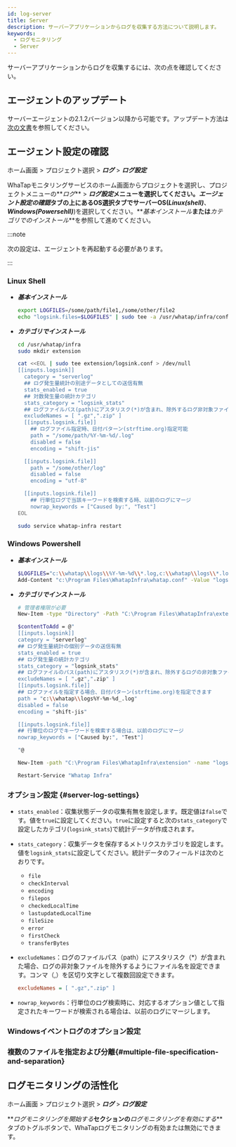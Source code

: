 ```yaml
---
id: log-server
title: Server
description: サーバーアプリケーションからログを収集する方法について説明します。
keywords:
  - ログモニタリング
  - Server
---
```


サーバーアプリケーションからログを収集するには、次の点を確認してください。

## エージェントのアップデート

サーバーエージェントの2.1.2バージョン以降から可能です。アップデート方法は[次の文書](../server/agent-update)を参照してください。

## エージェント設定の確認

ホーム画面 > プロジェクト選択 > **_ログ_** > **_ログ設定_**

WhaTapモニタリングサービスのホーム画面からプロジェクトを選択し、プロジェクトメニューの**_ログ_** > **_ログ設定_**メニューを選択してください。**_エージェント設定の確認_**タブの上にあるOS選択タブでサーバーOS(**_Linux(shell)_**、**_Windows(Powersehll)_**)を選択してください。**_基本インストール_**または**_カテゴリでのインストール_**を参照して進めてください。 

:::note

次の設定は、エージェントを再起動する必要があります。

:::

### Linux Shell

- **_基本インストール_**

  ```bash title='Linux Shell'
  export LOGFILES=/some/path/file1,/some/other/file2
  echo "logsink.files=$LOGFILES" | sudo tee -a /usr/whatap/infra/conf/whatap.conf
  ```

- **_カテゴリでインストール_**

  ```bash title='Linux Shell' {7-12,14,15,25,26} showLineNumbers
  cd /usr/whatap/infra
  sudo mkdir extension

  cat <<EOL | sudo tee extension/logsink.conf > /dev/null
  [[inputs.logsink]]
    category = "serverlog"
    ## ログ発生量統計の別途データとしての送信有無
    stats_enabled = true 
    ## 対数発生量の統計カテゴリ
    stats_category = "logsink_stats"
    ## ログファイルパス(path)にアスタリスク(*)が含まれ、除外するログ非対象ファイル名設定 
    excludeNames = [ ".gz",".zip" ] 
    [[inputs.logsink.file]]
      ## ログファイル指定時、日付パターン(strftime.org)指定可能
      path = "/some/path/%Y-%m-%d/.log" 
      disabled = false
      encoding = "shift-jis"

    [[inputs.logsink.file]]
      path = "/some/other/log"
      disabled = false
      encoding = "utf-8"

    [[inputs.logsink.file]]
      ## 行単位ログで当該キーワードを検索する時、以前のログにマージ
      nowrap_keywords = ["Caused by:", "Test"]
  EOL

  sudo service whatap-infra restart
  ```

### Windows Powershell

- **_基本インストール_**

  ```bash title='Windows Powershell'
  $LOGFILES="c:\\whatap\\logs\\%Y-%m-%d\\*.log,c:\\whatap\\logs\\*.log"
  Add-Content "c:\Program Files\WhatapInfra\whatap.conf" -Value "logsink.files=$LOGFILES"
  ```

- **_カテゴリでインストール_**

  ```bash title='Windows Powershell' {7-11,14,15,20,21} showLineNumbers
  # 管理者権限が必要
  New-Item -type "Directory" -Path "C:\Program Files\WhatapInfra\extension"

  $contentToAdd = @"
  [[inputs.logsink]]
  category = "serverlog"
  ## ログ発生量統計の個別データの送信有無
  stats_enabled = true 
  ## ログ発生量の統計カテゴリ
  stats_category = "logsink_stats"
  ## ログファイルのパス(path)にアスタリスク(*)が含まれ、除外するログの非対象ファイル名の設定
  excludeNames = [ ".gz",".zip" ] 
  [[inputs.logsink.file]]
  ## ログファイルを指定する場合、日付パターン(strftime.org)を指定できます
  path = "c:\\whatap\\logs%Y-%m-%d_.log"
  disabled = false
  encoding = "shift-jis"

  [[inputs.logsink.file]]
  ## 行単位のログでキーワードを検索する場合は、以前のログにマージ
  nowrap_keywords = ["Caused by:", "Test"]

  "@

  New-Item -path "C:\Program Files\WhatapInfra\extension" -name "logsink.conf" -type "file" -value $contentToAdd -Force

  Restart-Service "Whatap Infra"
  ```

### オプション設定 {#server-log-settings}

- `stats_enabled`：収集状態データの収集有無を設定します。既定値は`false`です。値を`true`に設定してください。`true`に設定すると次の`stats_category`で設定したカテゴリ(`logsink_stats`)で統計データが作成されます。

- `stats_category`：収集データを保存するメトリクスカテゴリを設定します。値を`logsink_stats`に設定してください。統計データのフィールドは次のとおりです。

  - `file`
  - `checkInterval`
  - `encoding`
  - `filepos`
  - `checkedLocalTime`
  - `lastupdatedLocalTime`
  - `fileSize`
  - `error`
  - `firstCheck`
  - `transferBytes`

- `excludeNames`：ログのファイルパス（path）にアスタリスク（\*）が含まれた場合、ログの非対象ファイルを除外するようにファイル名を設定できます。コンマ（,）を区切り文字として複数回設定できます。

  ```ini title='Example'
  excludeNames = [ ".gz",".zip" ]
  ```

- `nowrap_keywords`：行単位のログ検索時に、対応するオプション値として指定されたキーワードが検索される場合は、以前のログにマージします。

### Windowsイベントログのオプション設定


<Logserverwindowsevent />

### 複数のファイルを指定および分離{#multiple-file-specification-and-separation}


<Logservermultifilecategory />

## ログモニタリングの活性化

ホーム画面 > プロジェクト選択 > **_ログ_** > **_ログ設定_**

**_ログモニタリングを開始する_**セクションの**_ログモニタリングを有効にする_**タブのトグルボタンで、WhaTapログモニタリングの有効または無効にできます。 


<Logjavastart />


<Logactivenote />
